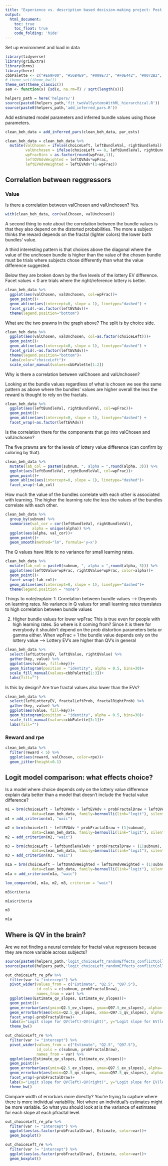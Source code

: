 ```yaml
---
title: "Experience vs. description based decision-making project: Post imaging analyses checks"
output: 
  html_document:
    toc: true
    toc_float: true
    code_folding: 'hide'
---
```


Set up environment and load in data

```r
library(tidyverse)
library(gridExtra)
library(brms)
library(here)
cbbPalette <- c("#E69F00", "#56B4E9", "#009E73", "#F0E442", "#0072B2", "#D55E00", "#CC79A7")
# theme_set(theme_bw())
theme_set(theme_classic())
sem <- function(x) {sd(x, na.rm=T) / sqrt(length(x))}
```

```r
helpers_path = here('helpers/')
source(paste0(helpers_path,'fit_twoValSystemsWithRL_hierarchical.R'))
source(paste0(helpers_path,'add_inferred_pars.R'))
```

Add estimated model parameters and inferred bundle values using those parameters.

```r
clean_beh_data = add_inferred_pars(clean_beh_data, par_ests)

clean_beh_data = clean_beh_data %>%
  mutate(valChosen = ifelse(choiceLeft, leftBundleVal, rightBundleVal),
         valUnchosen = ifelse(choiceLeft == 0, leftBundleVal, rightBundleVal),
         wpFracBins = as.factor(round(wpFrac,1)),
         leftQVAdvWeighted = leftQVAdv*wpFrac,
         leftEVAdvWeighted = leftEVAdv*(1-wpFrac)) 
```

## Correlation between reggressors

### Value

Is there a correlation between valChosen and valUnchosen? Yes.

```r
with(clean_beh_data, cor(valChosen, valUnchosen))
```
    
A second thing to note about the correlation between the bundle values is that they also depend on the distorted probabilities. The more a subject thinks the reward depends on the fractal (lighter colors) the lower both bundles' value. 

A third interesting pattern is that choices above the diagonal where the value of the unchosen bundle is higher than the value of the chosen bundle must be trials where subjects chose differently than what the value difference suggested.

Below they are broken down by the five levels of the lottery EV difference. Facet values < 0 are trials where the right/reference lottery is better.

```r
clean_beh_data %>%
  ggplot(aes(valChosen, valUnchosen, col=wpFrac))+
  geom_point()+
  geom_abline(aes(intercept=0, slope = 1), linetype="dashed") + 
  facet_grid(.~as.factor(leftEVAdv))+
  theme(legend.position="bottom")
```

What are the two prawns in the graph above? The split is by choice side.

```r
clean_beh_data %>%
  ggplot(aes(valChosen, valUnchosen, col=as.factor(choiceLeft)))+
  geom_point()+
  geom_abline(aes(intercept=0, slope = 1), linetype="dashed") + 
  facet_grid(.~as.factor(leftEVAdv))+
  theme(legend.position="bottom")+
  labs(color="choiceLeft")+
  scale_color_manual(values=cbbPalette[1:2])
```

Why is there a correlation between valChosen and valUnchosen?  

Looking at the bundle values regardless of what is chosen we see the same pattern as above where the bundles' values are higher overall the less the reward is thought to rely on the fractals.

```r
clean_beh_data %>%
  ggplot(aes(leftBundleVal, rightBundleVal, col=wpFrac))+
  geom_point()+
  geom_abline(aes(intercept=0, slope = 1), linetype="dashed") + 
  facet_wrap(~as.factor(leftEVAdv))
```
Is the correlation there for the components that go into valChosen and valUnchosen?  

The five prawns are for the levels of lottery value difference (can confirm by coloring by that).

```r
clean_beh_data %>%
  mutate(lab_col = paste0(subnum, ", alpha = ",round(alpha, 3))) %>%
  ggplot(aes(leftBundleVal, rightBundleVal, col=wpFrac))+
  geom_point()+
  geom_abline(aes(intercept=0, slope = 1), linetype="dashed")+
  facet_wrap(~lab_col)
```
How much the value of the bundles correlate with each other is associated with learning. The higher the learning rate the less the values of the bundles correlate with each other.

```r
clean_beh_data %>%
  group_by(subnum) %>%
  summarise(val_cor = cor(leftBundleVal, rightBundleVal),
            alpha = unique(alpha)) %>%
  ggplot(aes(alpha, val_cor))+
  geom_point()+
  geom_smooth(method="lm", formula='y~x')
```
The Q values have little to no variance for small learning rates.

```r
clean_beh_data %>%
  mutate(lab_col = paste0(subnum, ", alpha = ",round(alpha, 3))) %>%
  ggplot(aes(leftQValue*wpFrac, rightQValue*wpFrac, color=alpha))+
  geom_point()+
  facet_wrap(~lab_col)+
  geom_abline(aes(intercept=0, slope = 1), linetype="dashed")+
  theme(legend.position = "none")
```
Things to note/explain:
1. Correlation between bundle values
--> Depends on learning rates. No variance in Q values for small learning rates translates to high correlation between bundle values

2. Higher bundle values for lower wpFrac
This is true even for people with high learning rates. So where is it coming from?
Since it is there for everybody it shouldn't depend on the prob distortion parameters beta or gamma either.
When wpFrac = 1 the bundle value depends only on the lottery value
--> Lottery EV's are higher than QV's in general

```r
clean_beh_data %>%
  select(leftLotteryEV, leftQValue, rightQValue) %>%
  gather(key, value) %>%
  ggplot(aes(value, fill=key))+
  geom_histogram(position = "identity", alpha = 0.5, bins=30)+
  scale_fill_manual(values=cbbPalette[1:3])+
  labs(fill="")
```
Is this by design? Are true fractal values also lower than the EVs?

```r
clean_beh_data %>%
  select(leftLotteryEV, fractalLeftProb, fractalRightProb) %>%
  gather(key, value) %>%
  ggplot(aes(value, fill=key))+
  geom_histogram(position = "identity", alpha = 0.5, bins=30)+
  scale_fill_manual(values=cbbPalette[3:1])+
  labs(fill="")
```

### Reward and rpe

```r
clean_beh_data %>%
  filter(reward < 5) %>%
  ggplot(aes(reward, valChosen, color=rpe))+
  geom_jitter(height=0.1)
```

## Logit model comparison: what effects choice?

Is a model where choice depends only on the lottery value difference explain data better than a model that doesn't include the fractal value difference?

```r
m1 = brm(choiceLeft ~ leftQVAdv + leftEVAdv + probFractalDraw + leftQVAdv:probFractalDraw + leftEVAdv:probFractalDraw + (1|subnum),
            data=clean_beh_data, family=bernoulli(link="logit"), silent=2, refresh=0)
m1 = add_criterion(m1, "waic")

m2 = brm(choiceLeft ~ leftEVAdv * probFractalDraw + (1|subnum),
            data=clean_beh_data, family=bernoulli(link="logit"), silent=2, refresh=0)
m2 = add_criterion(m2, "waic")
```

```r
m3 = brm(choiceLeft ~ leftbundleValAdv * probFractalDraw + (1|subnum),
            data=clean_beh_data, family=bernoulli(link="logit"), silent=2, refresh=0)
m3 = add_criterion(m3, "waic")
```

```r
m1a = brm(choiceLeft ~ leftQVAdvWeighted + leftEVAdvWeighted + (1|subnum),
            data=clean_beh_data, family=bernoulli(link="logit"), silent=2, refresh=0)
m1a = add_criterion(m1a, "waic")
```

```r
loo_compare(m1, m1a, m2, m3, criterion = "waic")
```

```r
m3$criteria
```

```r
m1a$criteria
```

```r
m3
```

```r
m1a
```



## Where is QV in the brain?

Are we not finding a neural correlate for fractal value regressors because they are more variable across subjects?

```r
source(paste0(helpers_path,'logit_choiceLeft_randomEffects_conflictCollapsed.R'))
source(paste0(helpers_path,'logit_choiceLeft_randomEffects_conflictCollapsed_pFracWeightedValDiff.R'))
```

```r
out_choiceLeft_re_pfw %>%
  filter(var != "intercept") %>%
  pivot_wider(values_from = c("Estimate", "Q2.5", "Q97.5"),
              id_cols = c(subnum, probFractalDraw),
              names_from = var) %>%
  ggplot(aes(Estimate_qv_slopes, Estimate_ev_slopes))+
  geom_point()+
  geom_errorbar(aes(ymin=Q2.5_ev_slopes, ymax=Q97.5_ev_slopes), alpha=.5, color=cbbPalette[2])+
  geom_errorbarh(aes(xmin=Q2.5_qv_slopes, xmax=Q97.5_qv_slopes), alpha=.5, color=cbbPalette[1])+
  facet_wrap(~probFractalDraw)+
  labs(x="Logit slope for QV(left)-QV(right)", y="Logit slope for EV(left)-EV(right)")+
  theme_bw()
```

```r
out_choiceLeft_re %>%
  filter(var != "intercept") %>%
  pivot_wider(values_from = c("Estimate", "Q2.5", "Q97.5"),
              id_cols = c(subnum, probFractalDraw),
              names_from = var) %>%
  ggplot(aes(Estimate_qv_slopes, Estimate_ev_slopes))+
  geom_point()+
  geom_errorbar(aes(ymin=Q2.5_ev_slopes, ymax=Q97.5_ev_slopes), alpha=.5, color=cbbPalette[2])+
  geom_errorbarh(aes(xmin=Q2.5_qv_slopes, xmax=Q97.5_qv_slopes), alpha=.5, color=cbbPalette[1])+
  facet_wrap(~probFractalDraw)+
  labs(x="Logit slope for QV(left)-QV(right)", y="Logit slope for EV(left)-EV(right)")+
  theme_bw()
```

Compare width of errorbars more directly?
You're trying to capture where there is more individual variability.
Not where an individual's estimates might be more variable.
So what you should look at is the variance of estimates for each slope at each pfractal level.

```r
out_choiceLeft_re_pfw %>%
  filter(var != "intercept") %>%
  ggplot(aes(as.factor(probFractalDraw), Estimate, color=var))+
  geom_boxplot()
```

```r
out_choiceLeft_re %>%
  filter(var != "intercept") %>%
  ggplot(aes(as.factor(probFractalDraw), Estimate, color=var))+
  geom_boxplot()
```